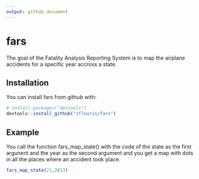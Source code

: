 ```yaml
---
output: github_document
---
```



# fars

The goal of the Fatality Analysis Reporting System is to map the airplane accidents for a specific year accross a state.


## Installation

You can install fars from github with:

```r
# install.packages("devtools")
devtools::install_github("zflouris/fars")
```

## Example

You call the function fars_map_state() with the code of the state as the first argunent and the year as the second argument and you get a map with dots in all the places where an accident took place.

```r
fars_map_state(21,2013)
```

